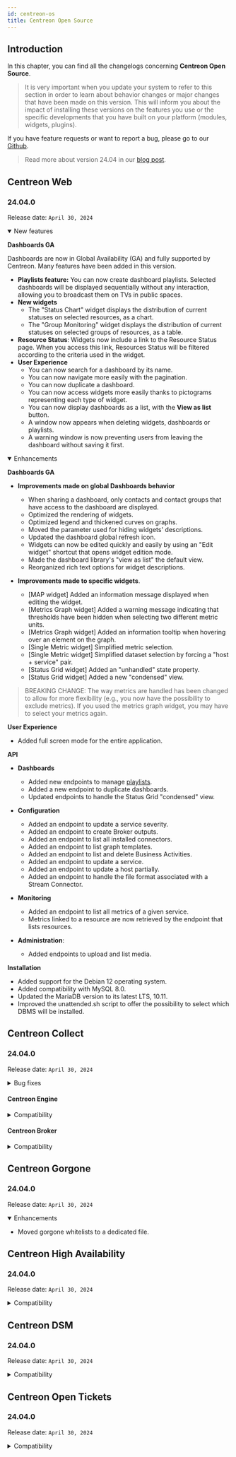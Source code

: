 ```yaml
---
id: centreon-os
title: Centreon Open Source
---
```



## Introduction

In this chapter, you can find all the changelogs concerning **Centreon Open Source**.

> It is very important when you update your system to refer to this section in order to learn about behavior changes or
> major changes that have been made on this version. This will inform you about the impact of installing these
> versions on the features you use or the specific developments that you have built on your platform (modules,
> widgets, plugins).

If you have feature requests or want to report a bug, please go to our
[Github](https://github.com/centreon/centreon/issues/new/choose).

> Read more about version 24.04 in our [blog post](https://www.centreon.com/centreon-announces-its-latest-software-release-centreon-24-04/).


<ExpandCollapseAll />

## Centreon Web

### 24.04.0

Release date: `April 30, 2024`

<details open>
  <summary>New features</summary>

**Dashboards GA**

Dashboards are now in Global Availability (GA) and fully supported by Centreon.
Many features have been added in this version.

- **Playlists feature:** You can now create dashboard playlists. Selected dashboards will be displayed sequentially without any interaction, allowing you to broadcast them on TVs in public spaces.
- **New widgets**
  - The "Status Chart" widget displays the distribution of current statuses on selected resources, as a chart.
  - The "Group Monitoring" widget displays the distribution of current statuses on selected groups of resources, as a table.
- **Resource Status**: Widgets now include a link to the Resource Status page. When you access this link, Resources Status will be filtered according to the criteria used in the widget.
- **User Experience**
  - You can now search for a dashboard by its name.
  - You can now navigate more easily with the pagination.
  - You can now duplicate a dashboard.
  - You can now access widgets more easily thanks to pictograms representing each type of widget.
  - You can now display dashboards as a list, with the **View as list** button.
  - A window now appears when deleting widgets, dashboards or playlists.
  - A warning window is now preventing users from leaving the dashboard without saving it first.

</details>

<details open>
  <summary>Enhancements</summary>

**Dashboards GA**

- **Improvements made on global Dashboards behavior**
  - When sharing a dashboard, only contacts and contact groups that have access to the dashboard are displayed.
  - Optimized the rendering of widgets.
  - Optimized legend and thickened curves on graphs.
  - Moved the parameter used for hiding widgets' descriptions.
  - Updated the dashboard global refresh icon.
  - Widgets can now be edited quickly and easily by using an "Edit widget" shortcut that opens widget edition mode.
  - Made the dashboard library's "view as list" the default view.
  - Reorganized rich text options for widget descriptions.

- **Improvements made to specific widgets**.
  - [MAP widget] Added an information message displayed when editing the widget.
  - [Metrics Graph widget] Added a warning message indicating that thresholds have been hidden when selecting two different metric units.
  - [Metrics Graph widget] Added an information tooltip when hovering over an element on the graph.
  - [Single Metric widget] Simplified metric selection.
  - [Single Metric widget] Simplified dataset selection by forcing a "host + service" pair.
  - [Status Grid widget] Added an "unhandled" state property.
  - [Status Grid widget] Added a new "condensed" view.

> BREAKING CHANGE: The way metrics are handled has been changed to allow for more flexibility (e.g., you now have the possibility to exclude metrics). If you used the metrics graph widget, you may have to select your metrics again.

**User Experience**

- Added full screen mode for the entire application.

**API**

- **Dashboards**
  - Added new endpoints to manage [playlists](centreon-commercial-extensions.mdx#centreon-it-edition-extensions).
  - Added a new endpoint to duplicate dashboards.
  - Updated endpoints to handle the Status Grid "condensed" view.

- **Configuration**
  - Added an endpoint to update a service severity.
  - Added an endpoint to create Broker outputs.
  - Added an endpoint to list all installed connectors.
  - Added an endpoint to list graph templates.
  - Added an endpoint to list and delete Business Activities.
  - Added an endpoint to update a service.
  - Added an endpoint to update a host partially.
  - Added an endpoint to handle the file format associated with a Stream Connector.

- **Monitoring**
  - Added an endpoint to list all metrics of a given service.
  - Metrics linked to a resource are now retrieved by the endpoint that lists resources.

- **Administration**:
  - Added endpoints to upload and list media.

**Installation**

- Added support for the Debian 12 operating system.
- Added compatibility with MySQL 8.0.
- Updated the MariaDB version to its latest LTS, 10.11.
- Improved the unattended.sh script to offer the possibility to select which DBMS will be installed.

</details>

## Centreon Collect

### 24.04.0

Release date: `April 30, 2024`

<details>
  <summary>Bug fixes</summary>

- Fixed some incorrect statuses in Broker's statistics retrieved by the `broker-stats.json` file.
- [Packaging] Added symbolic link from /usr/lib64/nagios/plugins to /usr/lib/nagios/plugins.
- Semicolons are no longer considered as the beginning of a comment in Engine's configuration files. This is because comments were not useful in these files, and they prevented the use of semicolons in macros (e.g., passwords).

</details>

#### Centreon Engine

<details>
  <summary>Compatibility</summary>

- Compatibility with other 24.04 components.

</details>

#### Centreon Broker

<details>
  <summary>Compatibility</summary>

- Compatibility with other 24.04 components.

</details>

## Centreon Gorgone

### 24.04.0

Release date: `April 30, 2024`

<details open>
  <summary>Enhancements</summary>

- Moved gorgone whitelists to a dedicated file.

</details>

## Centreon High Availability

### 24.04.0

Release date: `April 30, 2024`

<details>
  <summary>Compatibility</summary>

- Compatibility with other 24.04 components.

</details>

## Centreon DSM

### 24.04.0

Release date: `April 30, 2024`

<details>
  <summary>Compatibility</summary>

- Compatibility with other 24.04 components.

</details>

## Centreon Open Tickets

### 24.04.0

Release date: `April 30, 2024`

<details>
  <summary>Compatibility</summary>

- Compatibility with other 24.04 components.

</details>
